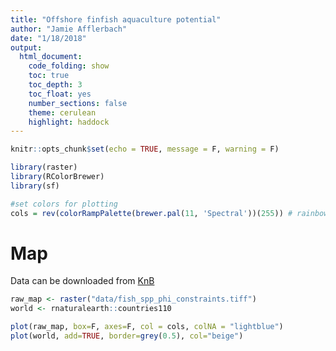 ```yaml
---
title: "Offshore finfish aquaculture potential"
author: "Jamie Afflerbach"
date: "1/18/2018"
output: 
  html_document:
    code_folding: show
    toc: true
    toc_depth: 3
    toc_float: yes
    number_sections: false
    theme: cerulean
    highlight: haddock
---
```



```r
knitr::opts_chunk$set(echo = TRUE, message = F, warning = F)

library(raster)
library(RColorBrewer)
library(sf)

#set colors for plotting
cols = rev(colorRampPalette(brewer.pal(11, 'Spectral'))(255)) # rainbow color scheme
```
# Map

Data can be downloaded from [KnB](https://knb.ecoinformatics.org/#view/doi:10.5063/F1CF9N69)
```r

raw_map <- raster("data/fish_spp_phi_constraints.tiff")
world <- rnaturalearth::countries110

plot(raw_map, box=F, axes=F, col = cols, colNA = "lightblue")
plot(world, add=TRUE, border=grey(0.5), col="beige")
```